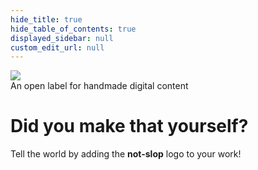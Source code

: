 ```yaml
---
hide_title: true
hide_table_of_contents: true
displayed_sidebar: null
custom_edit_url: null
---
```


<div
  style={{
    width: '100%',
    display: 'inline-block',
    textAlign: 'center',
    flexDirection: 'column',
    alignItems: 'center',
    fontSize: '30px',
    marginBottom: '100px'
  }}
>
  <img src="../img/not-slop-logo.svg" style={{ maxWidth: '500px' }} />
  <div style={{ fontFamily: 'var(--docsite-ui-font)' }}>An open label for handmade digital content</div>
</div>

# Did you make that yourself?

Tell the world by adding the **not-slop** logo to your work!
